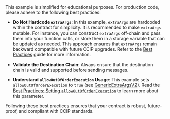 
<Aside type="caution" title="Sender Contract Best Practices">
This example is simplified for educational purposes. For production code, please adhere to the following best practices:

- **Do Not Hardcode `extraArgs`**: In this example, `extraArgs` are hardcoded within the contract for simplicity. It is recommended to make `extraArgs` mutable. For instance, you can construct `extraArgs` off-chain and pass them into your function calls, or store them in a storage variable that can be updated as needed. This approach ensures that `extraArgs` remain backward compatible with future CCIP upgrades. Refer to the [Best Practices](/ccip/concepts/best-practices/evm) guide for more information.

- **Validate the Destination Chain**: Always ensure that the destination chain is valid and supported before sending messages.

- **Understand `allowOutOfOrderExecution` Usage**: This example sets `allowOutOfOrderExecution` to `true` (see [GenericExtraArgsV2](/ccip/api-reference/evm/v1.6.0/client#genericextraargsv2)). Read the [Best Practices: Setting `allowOutOfOrderExecution`](/ccip/concepts/best-practices/evm#setting-allowoutoforderexecution) to learn more about this parameter.

Following these best practices ensures that your contract is robust, future-proof, and compliant with CCIP standards.

</Aside>
